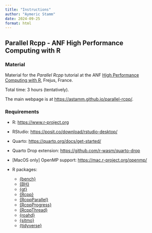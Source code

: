 ```yaml
---
title: "Instructions"
author: "Aymeric Stamm"
date: 2024-09-25
format: html
---
```


## Parallel Rcpp - ANF High Performance Computing with R

### Material

Material for the *Parallel Rcpp* tutorial at the ANF [High Performance Computing
with R](https://indico.mathrice.fr/event/536/), Frejus, France. 

Total time: 3 hours (tentatively).

The main webpage is at <https://astamm.github.io/parallel-rcpp/>.

### Requirements

- R: <https://www.r-project.org>
- RStudio: <https://posit.co/download/rstudio-desktop/>
- Quarto: <https://quarto.org/docs/get-started/>
- Quarto Drop extension: <https://github.com/r-wasm/quarto-drop>
- [MacOS only] OpenMP support: <https://mac.r-project.org/openmp/>
- R packages: 

    - [{bench}](https://bench.r-lib.org/)
    - [{BH}](https://dirk.eddelbuettel.com/code/bh.html)
    - [{gt}](https://gt.rstudio.com/)
    - [{Rcpp}](https://dirk.eddelbuettel.com/code/rcpp.html)
    - [{RcppParallel}](https://rcppcore.github.io/RcppParallel/)
    - [{RcppProgress}](https://github.com/kforner/rcpp_progress)
    - [{RcppThread}](https://github.com/tnagler/RcppThread)
    - [{roahd}](https://astamm.github.io/roahd/)
    - [{sitmo}](http://thecoatlessprofessor.com/projects/sitmo/)
    - [{tidyverse}](https://www.tidyverse.org)
